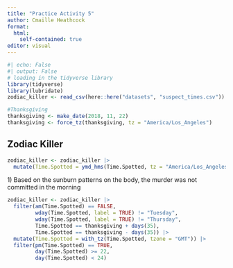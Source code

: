 ```yaml
---
title: "Practice Activity 5"
author: Cmaille Heathcock
format: 
  html:
    self-contained: true
editor: visual
---
```


```r
#| echo: False 
#| output: False
# loading in the tidyverse library
library(tidyverse)
library(lubridate)
zodiac_killer <- read_csv(here::here("datasets", "suspect_times.csv"))
```

```r
#Thanksgiving 
thanksgiving <- make_date(2018, 11, 22)
thanksgiving <- force_tz(thanksgiving, tz = "America/Los_Angeles")
```

## Zodiac Killer

```r
zodiac_killer <- zodiac_killer |> 
  mutate(Time.Spotted = ymd_hms(Time.Spotted, tz = "America/Los_Angeles"))
```

1\) Based on the sunburn patterns on the body, the murder was not committed in the morning

```r
zodiac_killer <- zodiac_killer |> 
  filter(am(Time.Spotted) == FALSE, 
         wday(Time.Spotted, label = TRUE) != "Tuesday", 
         wday(Time.Spotted, label = TRUE) != "Thursday", 
         Time.Spotted == thanksgiving + days(35), 
         Time.Spotted == thanksgiving - days(35)) |> 
  mutate(Time.Spotted = with_tz(Time.Spotted, tzone = "GMT")) |> 
  filter(pm(Time.Spotted) == TRUE, 
         day(Time.Spotted) >= 22, 
         day(Time.Spotted) < 24)
```
